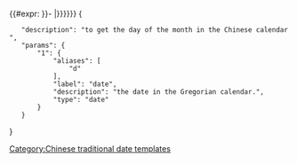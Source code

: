 {{#expr: 
{{ctime:z|{{{1|{{ctime}}}}} }}- {{ctime:n|{{ctime:Y|{{{1|{{ctime}}}}}}}|{{ctime:N|{{{1|{{ctime}}}}}}}}}}}<noinclude>[[Category:Chinese traditional date templates]]
<templatedata>
{
	"description": "to get the day of the month in the Chinese calendar",
	"params": {
		"1": {
			"aliases": [
				"d"
			],
			"label": "date",
			"description": "the date in the Gregorian calendar.",
			"type": "date"
		}
	}
}
</templatedata>
</noinclude>
